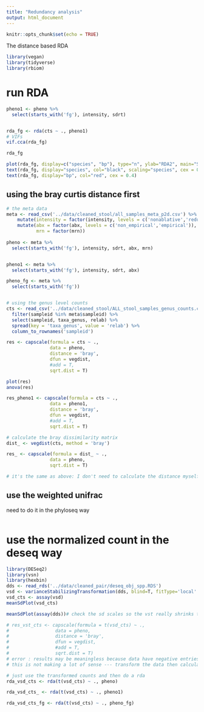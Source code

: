 ```yaml
---
title: "Redundancy analysis"
output: html_document
---
```


```r
knitr::opts_chunk$set(echo = TRUE)
```

The distance based RDA

```r
library(vegan)
library(tidyverse)
library(rbiom)
```




# run RDA

```r
pheno1 <- pheno %>%  
  select(starts_with('fg'), intensity, sdrt) 


rda_fg <- rda(cts ~ ., pheno1)  
# VIFs
vif.cca(rda_fg)

rda_fg
```

```r
plot(rda_fg, display=c("species", "bp"), type="n", ylab="RDA2", main="Species", scaling="species")
text(rda_fg, display="species", col="black", scaling="species", cex = 0.5 )
text(rda_fg, display="bp", col="red", cex = 0.4)
```

## using the bray curtis distance first 

```r
# the meta data 
meta <- read_csv('../data/cleaned_stool/all_samples_meta_p2d.csv') %>% 
    mutate(intensity = factor(intensity, levels = c('nonablative','reduced','ablative'))) %>% 
    mutate(abx = factor(abx, levels = c('non_empirical','empirical')),
           mrn = factor(mrn))
 
pheno <- meta %>%  
  select(starts_with('fg'), intensity, sdrt, abx, mrn) 


pheno1 <- meta %>%  
  select(starts_with('fg'), intensity, sdrt, abx) 

pheno_fg <- meta %>%  
  select(starts_with('fg')) 


# using the genus level counts
cts <- read_csv('../data/cleaned_stool/ALL_stool_samples_genus_counts.csv')  %>% 
  filter(sampleid %in% meta$sampleid) %>% 
  select(sampleid, taxa_genus, relab) %>% 
  spread(key = 'taxa_genus', value = 'relab') %>% 
  column_to_rownames('sampleid')

res <- capscale(formula = cts ~ .,
                data = pheno,
                distance = 'bray',
                dfun = vegdist,
                #add = T,
                sqrt.dist = T)

plot(res)
anova(res)

res_pheno1 <- capscale(formula = cts ~ .,
                data = pheno1,
                distance = 'bray',
                dfun = vegdist,
                #add = T,
                sqrt.dist = T)
```

```r
# calculate the bray dissimilarity matrix
dist_ <- vegdist(cts, method = 'bray')

res_ <- capscale(formula = dist_ ~ .,
                data = pheno,
                sqrt.dist = T)

# it's the same as above: I don't need to calculate the distance myself  
```


## use the weighted unifrac

need to do it in the phyloseq way

```r

```


# use the normalized count in the deseq way

```r
library(DESeq2)
library(vsn)
library(hexbin)
dds <- read_rds('../data/cleaned_pair/deseq_obj_spp.RDS')
vsd <- varianceStabilizingTransformation(dds, blind=T, fitType='local' ) 
vsd_cts <- assay(vsd)
meanSdPlot(vsd_cts)
```


```r
meanSdPlot(assay(dds))# check the sd scales so the vst really shrinks the 
```

```r
# res_vst_cts <- capscale(formula = t(vsd_cts) ~ .,
#                 data = pheno,
#                 distance = 'bray',
#                 dfun = vegdist, 
#                 #add = T,
#                 sqrt.dist = T)
# error : results may be meaningless because data have negative entries in method “bray”
# this is not making a lot of sense --- transform the data then calculate distance like bray
```

```r
# just use the transformed counts and then do a rda
rda_vsd_cts <- rda(t(vsd_cts) ~ ., pheno) 

rda_vsd_cts_ <- rda(t(vsd_cts) ~ ., pheno1) 

rda_vsd_cts_fg <- rda(t(vsd_cts) ~ ., pheno_fg)  
```


